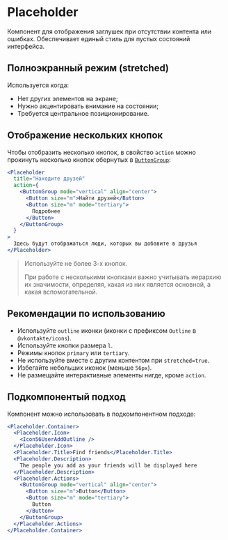 <Overview>

# Placeholder

Компонент для отображения заглушек при отсутствии контента или ошибках.
Обеспечивает единый стиль для пустых состояний интерфейса.

</Overview>

## Полноэкранный режим (stretched)

Используется когда:

- Нет других элементов на экране;
- Нужно акцентировать внимание на состоянии;
- Требуется центральное позиционирование.

## Отображение нескольких кнопок

Чтобы отобразить несколько кнопок, в свойство `action` можно прокинуть несколько кнопок обернутых в [`ButtonGroup`](/components/button-group):

```jsx
<Placeholder
  title="Находите друзей"
  action={
    <ButtonGroup mode="vertical" align="center">
      <Button size="m">Найти друзей</Button>
      <Button size="m" mode="tertiary">
        Подробнее
      </Button>
    </ButtonGroup>
  }
>
  Здесь будут отображаться люди, которых вы добавите в друзья
</Placeholder>
```

> Используйте не более 3-х кнопок.
>
> При работе с несколькими кнопками важно учитывать иерархию их значимости, определяя, какая из них является основной,
> а какая вспомогательной.

## Рекомендации по использованию

- Используйте `outline` иконки (иконки с префиксом `Outline` в `@vkontakte/icons`).
- Используйте кнопки размера `l`.
- Режимы кнопок `primary` или `tertiary`.
- Не используйте вместе с другим контентом при `stretched=true`.
- Избегайте небольших иконок (меньше `56px`).
- Не размещайте интерактивные элементы нигде, кроме `action`.

## Подкомпонентый подход

Компонент можно использовать в подкомпонентном подходе:

```jsx
<Placeholder.Container>
  <Placeholder.Icon>
    <Icon56UserAddOutline />
  </Placeholder.Icon>
  <Placeholder.Title>Find friends</Placeholder.Title>
  <Placeholder.Description>
    The people you add as your friends will be displayed here
  </Placeholder.Description>
  <Placeholder.Actions>
    <ButtonGroup mode="vertical" align="center">
      <Button size="m">Button</Button>
      <Button size="m" mode="tertiary">
        Button
      </Button>
    </ButtonGroup>
  </Placeholder.Actions>
</Placeholder.Container>
```
